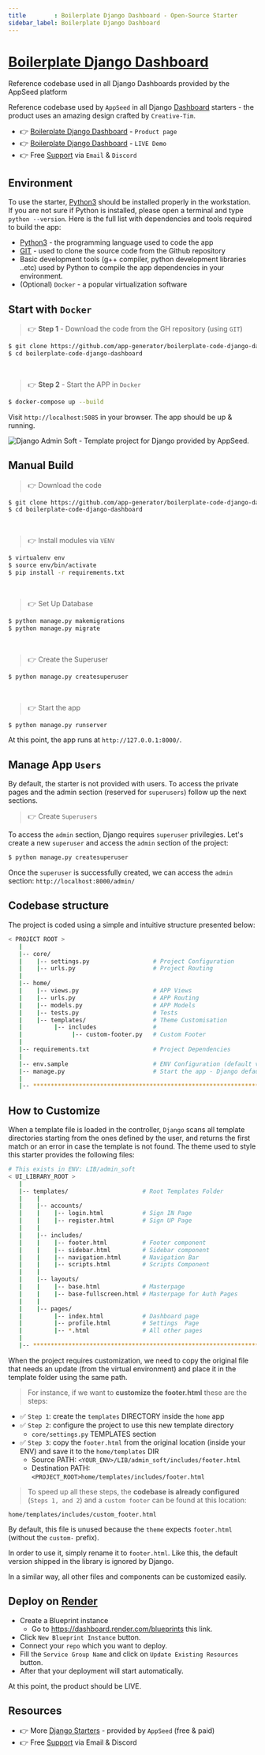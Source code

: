 ```yaml
---
title        : Boilerplate Django Dashboard - Open-Source Starter
sidebar_label: Boilerplate Django Dashboard
---
```


# [Boilerplate Django Dashboard](https://appseed.us/boilerplate-code/django-dashboard/)

<SubHeading> Reference codebase used in all Django Dashboards provided by the AppSeed platform</SubHeading>

Reference codebase used by `AppSeed` in all Django [Dashboard](https://appseed.us/admin-dashboards/django/) starters - the product uses an amazing design crafted by `Creative-Tim`.

- 👉 [Boilerplate Django Dashboard](https://appseed.us/boilerplate-code/django-dashboard/) - `Product page`
- 👉 [Boilerplate Django Dashboard](https://django-soft-dash.onrender.com/) - `LIVE Demo`
- 👉 Free [Support](https://appseed.us/support/) via `Email` & `Discord`


## Environment

To use the starter, [Python3](https://www.python.org) should be installed properly in the workstation. 
If you are not sure if Python is installed, please open a terminal and type `python --version`. Here is the full list with dependencies and tools required to build the app:

- [Python3](https://www.python.org) - the programming language used to code the app
- [GIT](https://git-scm.com) - used to clone the source code from the Github repository
- Basic development tools (g++ compiler, python development libraries ..etc) used by Python to compile the app dependencies in your environment.
- (Optional) `Docker` - a popular virtualization software


## Start with `Docker`

> 👉 **Step 1** - Download the code from the GH repository (using `GIT`) 

```bash
$ git clone https://github.com/app-generator/boilerplate-code-django-dashboard.git
$ cd boilerplate-code-django-dashboard
```

<br />

> 👉 **Step 2** - Start the APP in `Docker`

```bash
$ docker-compose up --build 
```

Visit `http://localhost:5085` in your browser. The app should be up & running.

![Django Admin Soft - Template project for Django provided by AppSeed.](https://user-images.githubusercontent.com/51070104/215729207-5cce250e-54da-4712-89a9-c1fd6b0a149e.png)


## Manual Build 

> 👉 Download the code  

```bash
$ git clone https://github.com/app-generator/boilerplate-code-django-dashboard.git
$ cd boilerplate-code-django-dashboard
```

<br />

> 👉 Install modules via `VENV`  

```bash
$ virtualenv env
$ source env/bin/activate
$ pip install -r requirements.txt
```

<br />

> 👉 Set Up Database

```bash
$ python manage.py makemigrations
$ python manage.py migrate
```

<br />

> 👉 Create the Superuser

```bash
$ python manage.py createsuperuser
```

<br />

> 👉 Start the app

```bash
$ python manage.py runserver
```

At this point, the app runs at `http://127.0.0.1:8000/`. 


## Manage App `Users`

By default, the starter is not provided with users. To access the private pages and the admin section (reserved for `superusers`) follow up the next sections.

> 👉 Create `Superusers`

To access the `admin` section, Django requires `superuser` privilegies. Let's create a new `superuser` and access the `admin` section of the project:

```bash
$ python manage.py createsuperuser
```

Once the `superuser` is successfully created, we can access the `admin` section: `http://localhost:8000/admin/` 


## Codebase structure

The project is coded using a simple and intuitive structure presented below:

```bash
< PROJECT ROOT >
   |
   |-- core/                            
   |    |-- settings.py                  # Project Configuration  
   |    |-- urls.py                      # Project Routing
   |
   |-- home/
   |    |-- views.py                     # APP Views 
   |    |-- urls.py                      # APP Routing
   |    |-- models.py                    # APP Models 
   |    |-- tests.py                     # Tests  
   |    |-- templates/                   # Theme Customisation 
   |         |-- includes                # 
   |              |-- custom-footer.py   # Custom Footer      
   |     
   |-- requirements.txt                  # Project Dependencies
   |
   |-- env.sample                        # ENV Configuration (default values)
   |-- manage.py                         # Start the app - Django default start script
   |
   |-- ************************************************************************
```


## How to Customize 

When a template file is loaded in the controller, `Django` scans all template directories starting from the ones defined by the user, and returns the first match or an error in case the template is not found. 
The theme used to style this starter provides the following files: 

```bash
# This exists in ENV: LIB/admin_soft
< UI_LIBRARY_ROOT >                      
   |
   |-- templates/                     # Root Templates Folder 
   |    |          
   |    |-- accounts/       
   |    |    |-- login.html           # Sign IN Page
   |    |    |-- register.html        # Sign UP Page
   |    |
   |    |-- includes/       
   |    |    |-- footer.html          # Footer component
   |    |    |-- sidebar.html         # Sidebar component
   |    |    |-- navigation.html      # Navigation Bar
   |    |    |-- scripts.html         # Scripts Component
   |    |
   |    |-- layouts/       
   |    |    |-- base.html            # Masterpage
   |    |    |-- base-fullscreen.html # Masterpage for Auth Pages
   |    |
   |    |-- pages/       
   |         |-- index.html           # Dashboard page
   |         |-- profile.html         # Settings  Page
   |         |-- *.html               # All other pages
   |    
   |-- ************************************************************************
```

When the project requires customization, we need to copy the original file that needs an update (from the virtual environment) and place it in the template folder using the same path. 

> For instance, if we want to **customize the footer.html** these are the steps:

- ✅ `Step 1`: create the `templates` DIRECTORY inside the `home` app
- ✅ `Step 2`: configure the project to use this new template directory
  - `core/settings.py` TEMPLATES section
- ✅ `Step 3`: copy the `footer.html` from the original location (inside your ENV) and save it to the `home/templates` DIR
  - Source PATH: `<YOUR_ENV>/LIB/admin_soft/includes/footer.html`
  - Destination PATH: `<PROJECT_ROOT>home/templates/includes/footer.html`

> To speed up all these steps, the **codebase is already configured** (`Steps 1, and 2`) and a `custom footer` can be found at this location:

`home/templates/includes/custom_footer.html` 

By default, this file is unused because the `theme` expects `footer.html` (without the `custom-` prefix). 

In order to use it, simply rename it to `footer.html`. Like this, the default version shipped in the library is ignored by Django. 

In a similar way, all other files and components can be customized easily.


## Deploy on [Render](https://render.com/)

- Create a Blueprint instance
  - Go to https://dashboard.render.com/blueprints this link.
- Click `New Blueprint Instance` button.
- Connect your `repo` which you want to deploy.
- Fill the `Service Group Name` and click on `Update Existing Resources` button.
- After that your deployment will start automatically.

At this point, the product should be LIVE.


## Resources

- 👉 More [Django Starters](https://appseed.us/admin-dashboards/django/) - provided by `AppSeed` (free & paid)
- 👉 Free [Support](https://appseed.us/support/) via Email & Discord
